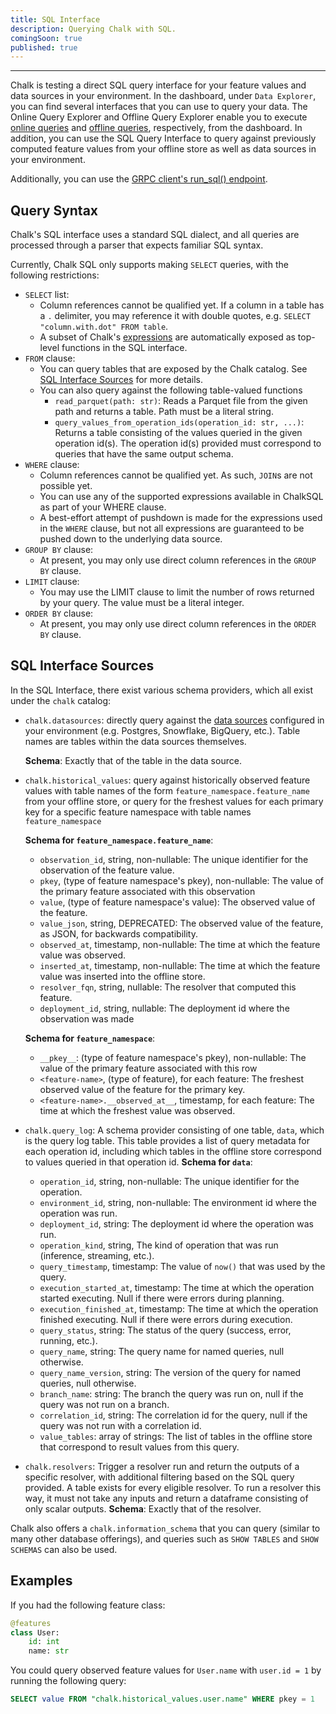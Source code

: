 ```yaml
---
title: SQL Interface
description: Querying Chalk with SQL.
comingSoon: true
published: true
---
```


---

Chalk is testing a direct SQL query interface for your feature values and
data sources in your environment. In the dashboard, under `Data Explorer`,
you can find several interfaces that you can use to query your data. The
Online Query Explorer and Offline Query Explorer enable you to execute
[online queries](/docs/query-online) and [offline queries](/docs/query-offline),
respectively, from the dashboard. In addition, you can use the SQL Query
Interface to query against previously computed feature values from your
offline store as well as data sources in your environment.

Additionally, you can use the [GRPC client's run_sql() endpoint](/api-docs#ChalkGRPCClient.run_sql).

## Query Syntax

Chalk's SQL interface uses a standard SQL dialect, and all queries are processed through a parser that expects 
familiar SQL syntax.

Currently, Chalk SQL only supports making `SELECT` queries, with the following restrictions:
- `SELECT` list:
    - Column references cannot be qualified yet. If a column in a table has a `.` delimiter, you may reference it with
      double quotes, e.g. `SELECT "column.with.dot" FROM table`.
    - A subset of Chalk's [expressions](/docs/expression) are automatically exposed as top-level functions in the SQL
      interface.
- `FROM` clause:
    - You can query tables that are exposed by the Chalk catalog. See [SQL Interface Sources](#sql-interface-sources) for more details.
    - You can also query against the following table-valued functions
        - `read_parquet(path: str)`: Reads a Parquet file from the given path and returns a table. Path must be a literal string.
        - `query_values_from_operation_ids(operation_id: str, ...)`: Returns a table consisting of the values queried in the
          given operation id(s). The operation id(s) provided must correspond to queries that have the same output schema.
- `WHERE` clause:
    - Column references cannot be qualified yet. As such, `JOIN`s are not possible yet.
    - You can use any of the supported expressions available in ChalkSQL as part of your WHERE clause.
    - A best-effort attempt of pushdown is made for the expressions used in the `WHERE` clause, but not all expressions
      are guaranteed to be pushed down to the underlying data source.
- `GROUP BY` clause:
    - At present, you may only use direct column references in the `GROUP BY` clause.
- `LIMIT` clause:
    - You may use the LIMIT clause to limit the number of rows returned by your query. The value must be a literal integer.
- `ORDER BY` clause:
    - At present, you may only use direct column references in the `ORDER BY` clause.

## SQL Interface Sources

In the SQL Interface, there exist various schema providers, which all exist under the `chalk` catalog:

- `chalk.datasources`: directly query against the [data sources](/docs/integrations) configured in your
  environment (e.g. Postgres, Snowflake, BigQuery, etc.). Table names are tables within the data sources themselves.

  **Schema**: Exactly that of the table in the data source.
- `chalk.historical_values`: query against historically observed feature values with table names of the form
  `feature_namespace.feature_name` from your offline store, or query for the freshest values for each primary key
  for a specific feature namespace with table names `feature_namespace`

  **Schema for `feature_namespace.feature_name`**:
    - `observation_id`, string, non-nullable: The unique identifier for the observation of the feature value.
    - `pkey`, (type of feature namespace's pkey), non-nullable: The value of the primary feature associated with this
      observation
    - `value`, (type of feature namespace's value): The observed value of the feature.
    - `value_json`, string, DEPRECATED: The observed value of the feature, as JSON, for backwards compatibility.
    - `observed_at`, timestamp, non-nullable: The time at which the feature value was observed.
    - `inserted_at`, timestamp, non-nullable: The time at which the feature value was inserted into the offline store.
    - `resolver_fqn`, string, nullable: The resolver that computed this feature.
    - `deployment_id`, string, nullable: The deployment id where the observation was made

  **Schema for `feature_namespace`**:
    - `__pkey__`: (type of feature namespace's pkey), non-nullable: The value of the primary feature associated with this row
    - `<feature-name>`, (type of feature), for each feature: The freshest observed value of the feature for the primary key.
    - `<feature-name>.__observed_at__`, timestamp, for each feature: The time at which the freshest value was observed.

- `chalk.query_log`:  A schema provider consisting of one table, `data`, which is the query log table.
  This table provides a list of query metadata for each operation id, including which tables in the offline store
  correspond to values queried in that operation id.
  **Schema for `data`**:
    - `operation_id`, string, non-nullable: The unique identifier for the operation.
    - `environment_id`, string, non-nullable: The environment id where the operation was run.
    - `deployment_id`, string: The deployment id where the operation was run.
    - `operation_kind`, string, The kind of operation that was run (inference, streaming, etc.).
    - `query_timestamp`, timestamp: The value of `now()` that was used by the query.
    - `execution_started_at`, timestamp: The time at which the operation started executing. Null if there were errors during planning.
    - `execution_finished_at`, timestamp: The time at which the operation finished executing. Null if there were errors during execution.
    - `query_status`, string: The status of the query (success, error, running, etc.).
    - `query_name`, string: The query name for named queries, null otherwise.
    - `query_name_version`, string: The version of the query for named queries, null otherwise.
    - `branch_name`: string: The branch the query was run on, null if the query was not run on a branch.
    - `correlation_id`, string: The correlation id for the query, null if the query was not run with a correlation id.
    - `value_tables`: array of strings: The list of tables in the offline store that correspond to result values from this query.
- `chalk.resolvers`: Trigger a resolver run and return the outputs of a specific resolver, with additional filtering
  based on the SQL query provided. A table exists for every eligible resolver. To run a resolver this way, it must not
  take any inputs and return a dataframe consisting of only scalar outputs.
  **Schema**: Exactly that of the resolver.

Chalk also offers a `chalk.information_schema` that you can query (similar to many other database offerings), and queries such as `SHOW TABLES` and `SHOW SCHEMAS` can also be used.


## Examples
If you had the following feature class:

```py
@features
class User:
    id: int
    name: str
```

You could query observed feature values for `User.name` with `user.id = 1` by running the following query:

```sql
SELECT value FROM "chalk.historical_values.user.name" WHERE pkey = 1
```




